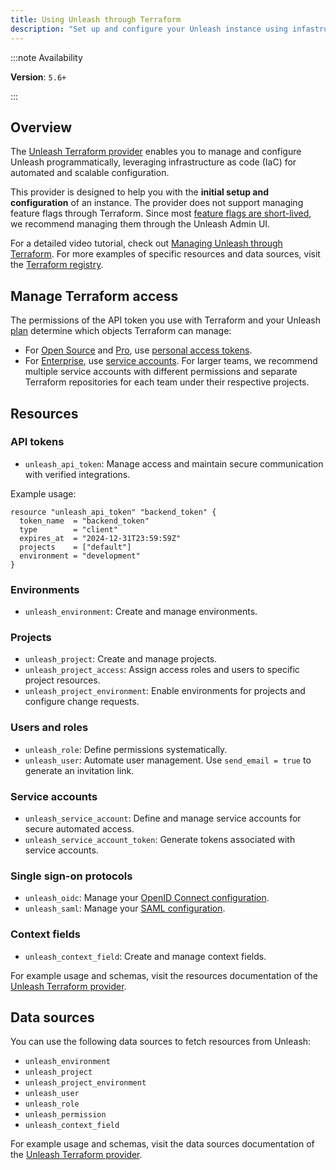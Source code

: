 ```yaml
---
title: Using Unleash through Terraform
description: "Set up and configure your Unleash instance using infastructure as code."
---
```



<SearchPriority level="high" />

:::note Availability

**Version**: `5.6+`

:::


## Overview

The [Unleash Terraform provider](https://github.com/Unleash/terraform-provider-unleash) enables you to manage and configure Unleash programmatically, leveraging infrastructure as code (IaC) for automated and scalable configuration.

This provider is designed to help you with the **initial setup and configuration** of an instance. The provider does not support managing feature flags through Terraform. Since most [feature flags are short-lived](/topics/feature-flags/feature-flag-best-practices#2-make-flags-short-lived), we recommend managing them through the Unleash Admin UI.

For a detailed video tutorial, check out [Managing Unleash through Terraform](https://www.youtube.com/watch?v=B4OIBC1u1ns).
For more examples of specific resources and data sources, visit the [Terraform registry](https://registry.terraform.io/providers/Unleash/unleash/latest/docs/data-sources/permission).

## Manage Terraform access

The permissions of the API token you use with Terraform and your Unleash [plan](https://www.getunleash.io/pricing) determine which objects Terraform can manage:
- For [Open Source](https://www.getunleash.io/pricing) and [Pro](../availability#plans), use [personal access tokens](/reference/api-tokens-and-client-keys#personal-access-tokens).
- For [Enterprise](https://www.getunleash.io/pricing), use [service accounts](/reference/service-accounts). For larger teams, we recommend multiple service accounts with different permissions and separate Terraform repositories for each team under their respective projects.

## Resources

### API tokens

- `unleash_api_token`: Manage access and maintain secure communication with verified integrations.

Example usage:
```hcl
resource "unleash_api_token" "backend_token" {
  token_name  = "backend_token"
  type        = "client"
  expires_at  = "2024-12-31T23:59:59Z"
  projects    = ["default"]
  environment = "development"
}
```

### Environments

- `unleash_environment`: Create and manage environments.

### Projects

- `unleash_project`: Create and manage projects.
- `unleash_project_access`: Assign access roles and users to specific project resources.
- `unleash_project_environment`: Enable environments for projects and configure change requests.

### Users and roles

- `unleash_role`: Define permissions systematically.
- `unleash_user`: Automate user management. Use `send_email = true` to generate an invitation link.

### Service accounts

- `unleash_service_account`: Define and manage service accounts for secure automated access.
- `unleash_service_account_token`: Generate tokens associated with service accounts.

### Single sign-on protocols

- `unleash_oidc`: Manage your [OpenID Connect configuration](../how-to/how-to-add-sso-open-id-connect).
- `unleash_saml`: Manage your [SAML configuration](../how-to/how-to-add-sso-saml).

### Context fields

- `unleash_context_field`: Create and manage context fields.

For example usage and schemas, visit the resources documentation of the [Unleash Terraform provider](https://github.com/Unleash/terraform-provider-unleash/tree/main/docs/resources).

## Data sources

You can use the following data sources to fetch resources from Unleash:

- `unleash_environment`
- `unleash_project`
- `unleash_project_environment`
- `unleash_user`
- `unleash_role`
- `unleash_permission`
- `unleash_context_field`

For example usage and schemas, visit the data sources documentation of the [Unleash Terraform provider](https://github.com/Unleash/terraform-provider-unleash/tree/main/docs/data-sources).